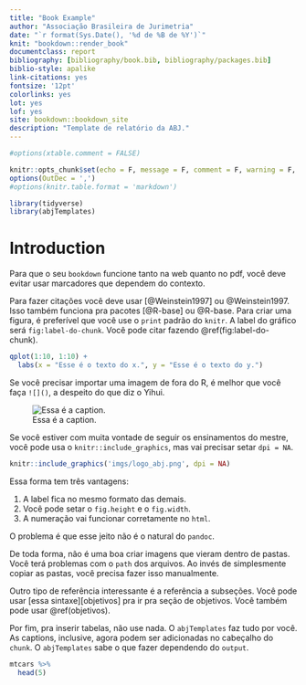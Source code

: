 ```yaml
---
title: "Book Example"
author: "Associação Brasileira de Jurimetria"
date: "`r format(Sys.Date(), '%d de %B de %Y')`"
knit: "bookdown::render_book"
documentclass: report
bibliography: [bibliography/book.bib, bibliography/packages.bib]
biblio-style: apalike
link-citations: yes
fontsize: '12pt'
colorlinks: yes 
lot: yes
lof: yes
site: bookdown::bookdown_site
description: "Template de relatório da ABJ."
---
```


```r
#options(xtable.comment = FALSE)

knitr::opts_chunk$set(echo = F, message = F, comment = F, warning = F, fig.height = 5, fig.width = 9)
options(OutDec = ',')
#options(knitr.table.format = 'markdown')
```

```r
library(tidyverse)
library(abjTemplates)
```

# Introduction {#introducao-2}

Para que o seu `bookdown` funcione tanto na web quanto no pdf, você deve evitar usar marcadores que dependem do contexto.

Para fazer citações você deve usar [@Weinstein1997] ou @Weinstein1997. Isso também funciona pra pacotes [@R-base] ou @R-base. Para criar uma figura, é preferível que você use o `print` padrão do `knitr`. A label do gráfico será `fig:label-do-chunk`. Você pode citar fazendo \@ref(fig:label-do-chunk).

```r
qplot(1:10, 1:10) + 
  labs(x = "Esse é o texto do x.", y = "Esse é o texto do y.")
```

Se você precisar importar uma imagem de fora do R, é melhor que você faça `![]()`, a despeito do que diz o Yihui.

![Essa é a caption.](imgs/logo_abj.png){#fig:logo}

Se você estiver com muita vontade de seguir os ensinamentos do mestre, você pode usa o `knitr::include_graphics`, mas vai precisar setar `dpi = NA`.

```r
knitr::include_graphics('imgs/logo_abj.png', dpi = NA)
```

Essa forma tem três vantagens: 

1. A label fica no mesmo formato das demais.
2. Você pode setar o `fig.height` e o `fig.width`.
3. A numeração vai funcionar corretamente no `html`.

O problema é que esse jeito não é o natural do `pandoc`.

De toda forma, não é uma boa criar imagens que vieram dentro de pastas. Você terá problemas com o `path` dos arquivos. Ao invés de simplesmente copiar as pastas, você precisa fazer isso manualmente.
 
 Outro tipo de referência interessante é a referência a subseções. Você pode usar [essa sintaxe][objetivos] pra ir pra seção de objetivos. Você também pode usar \@ref(objetivos).
 
Por fim, pra inserir tabelas, não use nada. O `abjTemplates` faz tudo por você. As captions, inclusive, agora podem ser adicionadas no cabeçalho do `chunk`. O `abjTemplates` sabe o que fazer dependendo do `output`.

```r
mtcars %>% 
  head(5)
```

